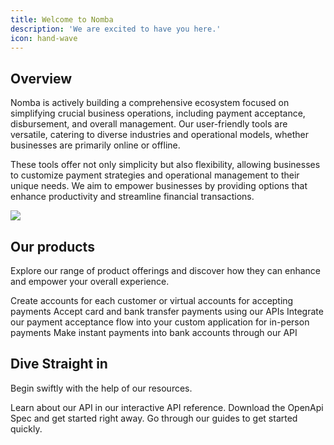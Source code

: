 ```yaml
---
title: Welcome to Nomba
description: 'We are excited to have you here.'
icon: hand-wave
---
```


## Overview

Nomba is actively building a comprehensive ecosystem focused on simplifying crucial business operations, including payment acceptance, disbursement, and overall management. Our user-friendly tools are versatile, catering to diverse industries and operational models, whether businesses are primarily online or offline.

These tools offer not only simplicity but also flexibility, allowing businesses to customize payment strategies and operational management to their unique needs. We aim to empower businesses by providing options that enhance productivity and streamline financial transactions.


<img
  className="rounded-md"
  src="/images/nomba-fintech.png"
/>

## Our products

Explore our range of product offerings and discover how they can enhance and empower your overall experience.

<CardGroup cols={2}>
  <Card
    title="Accounts"
    icon="building-columns"
    href="https://mintlify.com/docs/quickstart"
  >
    Create accounts for each customer or virtual accounts for accepting payments
  </Card>
  <Card
    title="Checkout"
    icon="money-bill"
    href="https://mintlify.com/docs/development"
  >
    Accept card and bank transfer payments using our APIs
  </Card>
  <Card
    title="Terminals"
    icon="mobile-retro"
    href="https://mintlify.com/docs/quickstart"
  >
    Integrate our payment acceptance flow into your custom application for in-person payments
  </Card>
  <Card
    title="Transfers"
    icon="shuffle"
    href="https://mintlify.com/docs/development"
  >
    Make instant payments into bank accounts through our API 
  </Card>
</CardGroup>

## Dive Straight in

Begin swiftly with the help of our resources.

<CardGroup cols={3}>
  <Card
    title="API Playground"
    icon="circle-play"
    href="https://mintlify.com/docs/settings/global"
  >
    Learn about our API in our interactive API reference.
  </Card>
  <Card
    title="OpenAPI Spec"
    icon="code"
    href="https://mintlify.com/docs/api-playground/openapi"
  >
    Download the OpenApi Spec and get started right away.
  </Card>
  <Card
    title="Get inspired"
    icon="lightbulb-on"
    href="https://mintlify.com/docs/api-playground/openapi"
  >
    Go through our guides to get started quickly.
  </Card>
</CardGroup>
